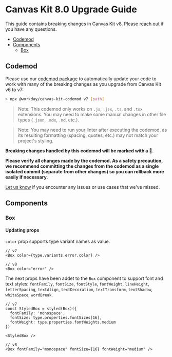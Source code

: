 
<Meta title="Welcome/Upgrade Guides/v8.0" />

# Canvas Kit 8.0 Upgrade Guide

This guide contains breaking changes in Canvas Kit v8. Please
[reach out](https://github.com/Workday/canvas-kit/issues/new?labels=bug&template=bug.md) if you have
any questions.

- [Codemod](#codemod)
- [Components](#components)
  - [Box](#box)

## Codemod

Please use our [codemod package](https://github.com/Workday/canvas-kit/tree/master/modules/codemod)
to automatically update your code to work with many of the breaking changes as you upgrade from
Canvas Kit v6 to v7:

```sh
> npx @workday/canvas-kit-codemod v7 [path]
```

> Note: This codemod only works on `.js`, `.jsx`, `.ts`, and `.tsx` extensions. You may need to make
> some manual changes in other file types (`.json`, `.mdx`, `.md`, etc.).

> Note: You may need to run your linter after executing the codemod, as its resulting formatting
> (spacing, quotes, etc.) may not match your project's styling.

**Breaking changes handled by this codemod will be marked with a 🤖.**

**Please verify all changes made by the codemod. As a safety precaution, we recommend committing the
changes from the codemod as a single isolated commit (separate from other changes) so you can
rollback more easily if necessary.**

[Let us know](https://github.com/Workday/canvas-kit/issues/new?labels=bug&template=bug.md) if you
encounter any issues or use cases that we've missed.

## Components

### Box

#### Updating props

`color` prop supports type variant names as value.

```tsx
// v7
<Box color={type.variants.error.color} />

// v8
<Box color="error" />
```

The next props have been addet to the `Box` component to support font and text styles: `fontFamily`,
`fontSize`, `fontStyle`, `fontWeight`, `lineHeight`, `letterSpacing`, `textAlign`, `textDecoration`,
`textTransform`, `textShadow`, `whiteSpace`, `wordBreak`.

```tsx
// v7
const StyledBox = styled(Box)({
  fontFamily: 'monospace',
  fontSize: type.properties.fontSizes[16],
  fontWeight: type.properties.fontWeights.medium
})

<StyledBox />

// v8
<Box fontFamily="monospace" fontSize={16} fontWeight="medium" />
```
